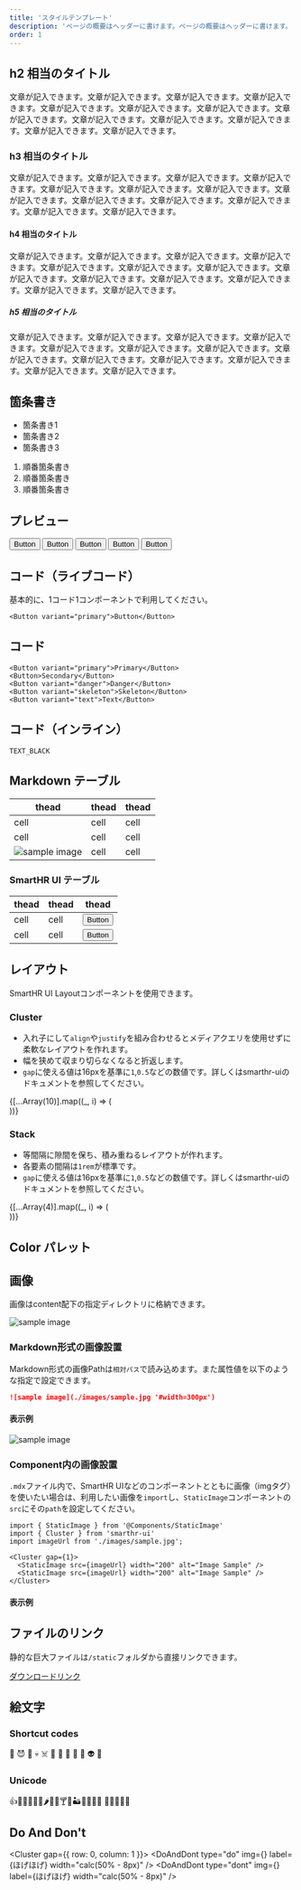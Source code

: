 ```yaml
---
title: 'スタイルテンプレート'
description: 'ページの概要はヘッダーに書けます。ページの概要はヘッダーに書けます。'
order: 1
---
```



## h2 相当のタイトル

文章が記入できます。文章が記入できます。文章が記入できます。文章が記入できます。文章が記入できます。文章が記入できます。文章が記入できます。文章が記入できます。文章が記入できます。文章が記入できます。文章が記入できます。文章が記入できます。文章が記入できます。

### h3 相当のタイトル

文章が記入できます。文章が記入できます。文章が記入できます。文章が記入できます。文章が記入できます。文章が記入できます。文章が記入できます。文章が記入できます。文章が記入できます。文章が記入できます。文章が記入できます。文章が記入できます。文章が記入できます。

#### h4 相当のタイトル

文章が記入できます。文章が記入できます。文章が記入できます。文章が記入できます。文章が記入できます。文章が記入できます。文章が記入できます。文章が記入できます。文章が記入できます。文章が記入できます。文章が記入できます。文章が記入できます。文章が記入できます。

##### h5 相当のタイトル

文章が記入できます。文章が記入できます。文章が記入できます。文章が記入できます。文章が記入できます。文章が記入できます。文章が記入できます。文章が記入できます。文章が記入できます。文章が記入できます。文章が記入できます。文章が記入できます。文章が記入できます。

## 箇条書き

- 箇条書き1
- 箇条書き2
- 箇条書き3

1. 順番箇条書き
2. 順番箇条書き
3. 順番箇条書き

## プレビュー

<ComponentPreview>
  <Button variant="primary">Button</Button>
  <Button>Button</Button>
  <Button variant="danger">Button</Button>
  <Button variant="text">Button</Button>
  <Button variant="skeleton">Button</Button>
</ComponentPreview>

## コード（ライブコード）

基本的に、1コード1コンポーネントで利用してください。

```tsx editable codeBlock
<Button variant="primary">Button</Button>
```

## コード

```tsx codeBlock
<Button variant="primary">Primary</Button>
<Button>Secondary</Button>
<Button variant="danger">Danger</Button>
<Button variant="skeleton">Skeleton</Button>
<Button variant="text">Text</Button>
```

## コード（インライン）

<code>TEXT_BLACK</code>

## Markdown テーブル

| thead | thead | thead |
| ----- | ----- | ----- |
| cell  | cell  | cell  |
| cell  | cell  | cell  |
| ![sample image](./images/sample.jpg)  | cell  | cell  |

### SmartHR UI テーブル

<TableWrapper>
  <Table>
    <thead>
      <tr>
        <Th>thead</Th>
        <Th>thead</Th>
        <Th>thead</Th>
      </tr>
    </thead>
    <tbody>
      <tr>
        <Td>cell</Td>
        <Td>cell</Td>
        <Td>
          <Button variant="primary">Button</Button>
        </Td>
      </tr>
      <tr>
        <Td>cell</Td>
        <Td>cell</Td>
        <Td>
          <Button variant="primary">Button</Button>
        </Td>
      </tr>
    </tbody>
  </Table>
</TableWrapper>

## レイアウト
SmartHR UI Layoutコンポーネントを使用できます。

### Cluster

* 入れ子にして`align`や`justify`を組み合わせるとメディアクエリを使用せずに柔軟なレイアウトを作れます。
* 幅を狭めて収まり切らなくなると折返します。
* `gap`に使える値は16pxを基準に`1`,`0.5`などの数値です。詳しくはsmarthr-uiのドキュメントを参照してください。

<Cluster gap={1}>
  {[...Array(10)].map((_, i) => (
    <div key={i} style={{background: 'black', width: `${100}px`, height: '100px'}} />
  ))}
</Cluster>

### Stack

* 等間隔に隙間を保ち、積み重ねるレイアウトが作れます。
* 各要素の間隔は`1rem`が標準です。
* `gap`に使える値は16pxを基準に`1`,`0.5`などの数値です。詳しくはsmarthr-uiのドキュメントを参照してください。

<Stack gap={1}>
  {[...Array(4)].map((_, i) => (
    <div key={i} style={{background: 'black', width: '100px', height: '100px'}} />
  ))}
</Stack>

## Color パレット


<ColorPalettesWrapper>
  <ColorPalette colorValue="#0077c7" colorName="MAIN" description="プライマリーカラー（プロダクトの印象を司る箇所に使用）" />
  <ColorPalette colorValue="#ffffff" colorName="WHITE" description="コンポーネントの背景色（Base コンポーネントなど）" />
</ColorPalettesWrapper>

## 画像

画像はcontent配下の指定ディレクトリに格納できます。

![sample image](./images/sample.jpg)

### Markdown形式の画像設置

Markdown形式の画像Pathは`相対パス`で読み込めます。また属性値を以下のような指定で設定できます。

```md
![sample image](./images/sample.jpg '#width=300px')
```

#### 表示例

![sample image](./images/sample.jpg '#width=300px')

### Component内の画像設置

`.mdx`ファイル内で、SmartHR UIなどのコンポーネントとともに画像（imgタグ）を使いたい場合は、利用したい画像を`import`し、`StaticImage`コンポーネントの`src`にその`path`を設定してください。

```tsx
import { StaticImage } from '@Components/StaticImage'
import { Cluster } from 'smarthr-ui'
import imageUrl from './images/sample.jpg';

<Cluster gap={1}>
  <StaticImage src={imageUrl} width="200" alt="Image Sample" />
  <StaticImage src={imageUrl} width="200" alt="Image Sample" />
</Cluster>
```

#### 表示例


<Cluster gap={1}>
  <StaticImage src={imageUrl} width="200" alt="Image Sample" />
  <StaticImage src={imageUrl} width="200" alt="Image Sample" />
</Cluster>

## ファイルのリンク

静的な巨大ファイルは`/static`フォルダから直接リンクできます。

[ダウンロードリンク](/SmartHR_Logo_png.zip)

## 絵文字

### Shortcut codes

:rocket:
:smiling_imp:
:imp:
:skull:
:skull_and_crossbones:
:poop:
:clown_face:
:japanese_ogre:
:japanese_goblin:
:ghost:
:alien:
:space_invader:

### Unicode

👍🥳👏💃🌵🥑🌶️🌮🌯🍸🍻🏜️🎈🎊🎵🎶 🎸🇲🇽🇺🇸

## Do And Don&apos;t

<Cluster gap={{ row: 0, column: 1 }}>
  <DoAndDont
    type="do"
    img={<StaticImage src={imageUrl} alt="Do" />}
    label={<Text>ほげほげ</Text>}
    width="calc(50% - 8px)"
  />
  <DoAndDont
    type="dont"
    img={<StaticImage src={imageUrl} alt="Dont" />}
    label={<Text>ほげほげ</Text>}
    width="calc(50% - 8px)"
  />
</Cluster>

